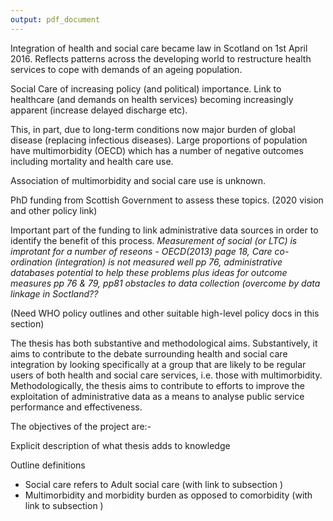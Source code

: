 ```yaml
---
output: pdf_document
---
```


\chapter{Introduction}\label{ch:intro}

Integration of health and social care became law in Scotland on 1st April 2016. Reflects patterns across the developing world to restructure health services to cope with demands of an ageing population. 

Social Care of increasing policy (and political) importance. Link to healthcare (and demands on health services) becoming increasingly apparent (increase delayed discharge etc).

This, in part, due to long-term conditions now major burden of global disease (replacing infectious diseases). Large proportions of population have multimorbidity (OECD) which has a number of negative outcomes including mortality and health care use.

Association of multimorbidity and social care use is unknown. 

PhD funding from Scottish Government to assess these topics. (2020 vision and other policy link)

Important part of the funding to link administrative data sources in order to identify the benefit of this process. 
*Measurement of social (or LTC) is improtant for a number of reseons - OECD(2013) page 18, Care co-ordination (integration) is not measured well pp 76, administrative databases potential to help these problems plus ideas for outcome measures pp 76 & 79, pp81 obstacles to data collection (overcome by data linkage in Soctland??*

(Need WHO policy outlines and other suitable high-level policy docs in this section)

\section{Aims and Objectives}\label{sec:intro-aims-and-obs}

The thesis has both substantive and methodological aims. Substantively, it aims to contribute to the debate surrounding health and social care integration by looking specifically at a group that are likely to be regular users of both health and social care services, i.e. those with multimorbidity. Methodologically, the thesis aims to contribute to efforts to improve the exploitation of administrative data as a means to analyse public service performance and effectiveness. 

The objectives of the project are:-

\begin{enumerate}[noitemsep]
\item To assess how access to social care services varies for people with multimorbidity, especially by socioeconomic status.  
\item To assess the impacts of social care service use on health service use and health outcomes for people with multimorbidity, where possible exploiting geographic differences in social care as "natural experiments".
\item To make recommendations for policy on the future of integration of health and social care services based on these results.
\item To assess tho what extant measures of multimorbidity and of health and social care service use can be operationalised using existing linked health and social care administrative data.
\item To make recommendations to policy makers on administrative data collections. 
\end{enumerate}

\section{Scientific contribution}\label{sec:intro-contribution}

Explicit description of what thesis adds to knowledge

\section{Conventions}\label{sec:intro-conventions}

Outline definitions

* Social care refers to Adult social care (with link to subsection \ref{subsec:access-sc-defs})
* Multimorbidity and morbidity burden as opposed to comorbidity (with link to subsection \ref{subsec:mm-defs})

